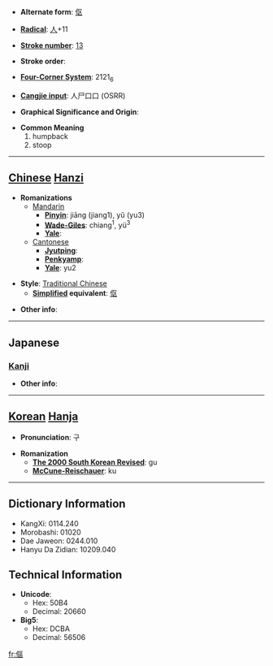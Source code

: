 * '''Alternate form''': [[伛]]

* '''[[Wiktionary:Chinese radical index| Radical]]''': [[Wiktionary:Chinese radical index 人|人]]+11

* '''[[Wiktionary:Chinese total strokes index|Stroke number]]''': [[Wiktionary:Chinese total strokes index 13|13]]

* '''Stroke order''': 

* '''[[Wiktionary:Chinese four corner index|Four-Corner System]]''': 2121<sub>6</sub>

* '''[[Wiktionary:Chinese Cangjie index|Cangjie input]]''': 人尸口口 (OSRR)

* '''Graphical Significance and Origin''': 

* '''Common Meaning'''
*#humpback
*# stoop


----

== [[Chinese]] [[Hanzi]] ==

* '''Romanizations'''
** [[Mandarin]]
*** '''[[Pinyin]]''': jiāng (jiang1), yǔ (yu3)
*** '''[[Wade-Giles]]''': chiang<sup>1</sup>, yü<sup>3</sup>
*** '''[[Yale]]''': 
**[[Cantonese]]
***'''[[Jyutping]]''':
***'''[[Penkyamp]]''': 
***'''[[Yale]]''': yu2

* '''Style''': [[Traditional Chinese]] 
** '''[[Simplified Chinese|Simplified]] equivalent''': [[伛]]

* '''Other info''': 

----

==Japanese==
===[[Kanji]]===
{{kanji|on readings=[[う]] (u)|kun readings=[[かがむ]] (kagamu), [[せむし]] (semushi)}}

* '''Other info''':  

----

== [[Korean]] [[Hanja]] ==

* '''Pronunciation''': 구

* '''Romanization'''
** '''[[The 2000 South Korean Revised Romanization|The 2000 South Korean Revised]]''': gu
** '''[[McCune-Reischauer]]''': ku

----

== Dictionary Information ==

* KangXi: 0114.240
* Morobashi: 01020
* Dae Jaweon: 0244.010
* Hanyu Da Zidian: 10209.040

== Technical Information ==

* '''Unicode''':
** Hex: 50B4
** Decimal: 20660
* '''Big5''':
** Hex: DCBA
** Decimal: 56506

[[fr:傴]]
